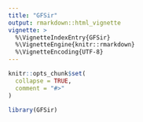 ```yaml
---
title: "GFSir"
output: rmarkdown::html_vignette
vignette: >
  %\VignetteIndexEntry{GFSir}
  %\VignetteEngine{knitr::rmarkdown}
  %\VignetteEncoding{UTF-8}
---
```


```r
knitr::opts_chunk$set(
  collapse = TRUE,
  comment = "#>"
)
```

```r
library(GFSir)
```
